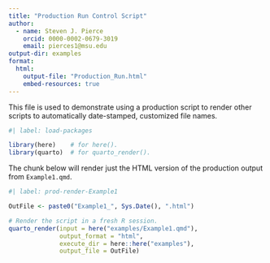 ```yaml
---
title: "Production Run Control Script"
author: 
  - name: Steven J. Pierce
    orcid: 0000-0002-0679-3019
    email: pierces1@msu.edu
output-dir: examples
format: 
  html:
    output-file: "Production_Run.html"
    embed-resources: true 
---
```


This file is used to demonstrate using a production script to render other 
scripts to automatically date-stamped, customized file names.

``` r
#| label: load-packages

library(here)    # for here().
library(quarto)  # for quarto_render().
```

The chunk below will render just the HTML version of the production output from 
`Example1.qmd`. 

``` r
#| label: prod-render-Example1

OutFile <- paste0("Example1_", Sys.Date(), ".html")

# Render the script in a fresh R session.
quarto_render(input = here("examples/Example1.qmd"), 
              output_format = "html",
              execute_dir = here::here("examples"),
              output_file = OutFile)
```
